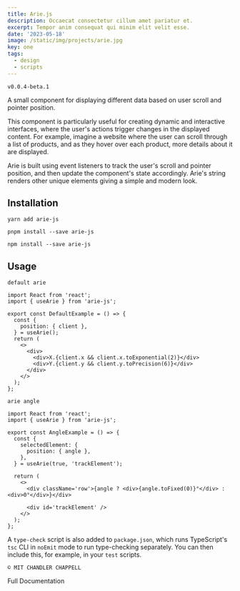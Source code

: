 ```yaml
---
title: Arie.js
description: Occaecat consectetur cillum amet pariatur et.
excerpt: Tempor anim consequat qui minim elit velit esse.
date: '2023-05-18'
image: /static/img/projects/arie.jpg
key: one
tags:
  - design
  - scripts
---
```


`v0.0.4-beta.1`

<Space />

A small component for displaying different data based on user scroll and pointer position.

<Space />

This component is particularly useful for creating dynamic and interactive interfaces, where the
user's actions trigger changes in the displayed content. For example, imagine a website where the
user can scroll through a list of products, and as they hover over each product, more details about
it are displayed.

<Space />

Arie is built using event listeners to track the user's scroll and pointer position, and then update
the component's state accordingly. Arie's string renders other unique elements giving a simple and
modern look.

<Space />

## Installation

```yarn
yarn add arie-js
```

```pnpm
pnpm install --save arie-js
```

```npm
npm install --save arie-js
```

## Usage

`default arie`

```tsx
import React from 'react';
import { useArie } from 'arie-js';

export const DefaultExample = () => {
  const {
    position: { client },
  } = useArie();
  return (
    <>
      <div>
        <div>X.{client.x && client.x.toExponential(2)}</div>
        <div>Y.{client.y && client.y.toPrecision(6)}</div>
      </div>
    </>
  );
};
```

`arie angle`

```tsx
import React from 'react';
import { useArie } from 'arie-js';

export const AngleExample = () => {
  const {
    selectedElement: {
      position: { angle },
    },
  } = useArie(true, 'trackElement');

  return (
    <>
      <div className='row'>{angle ? <div>{angle.toFixed(0)}°</div> : <div>0°</div>}</div>

      <div id='trackElement' />
    </>
  );
};
```

<Space />

A `type-check` script is also added to `package.json`, which runs TypeScript's `tsc` CLI in `noEmit`
mode to run type-checking separately. You can then include this, for example, in your `test`
scripts.

`© MIT CHANDLER CHAPPELL`

<Space />

<Link href='https://github.com/chvndler/arie.js' target='_blank'>
  Full Documentation
</Link>
